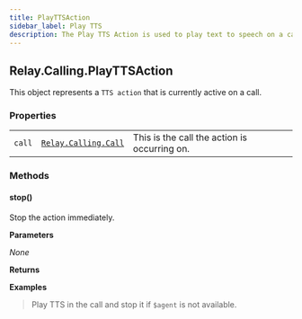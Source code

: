 ```yaml
---
title: PlayTTSAction
sidebar_label: Play TTS
description: The Play TTS Action is used to play text to speech on a call.
---
```


[link]: /sdks/relay-realtime-sdk/v2/language/golang/calling/call

## Relay.Calling.PlayTTSAction

This object represents a `TTS action` that is currently active on a call.

### Properties

|    |   |   |
| -: | - | - |
| `call` | [`Relay.Calling.Call`][link] | This is the call the action is occurring on. |


### Methods

<div class="method-definitions"></div>

#### stop()

Stop the action immediately.


**Parameters**

_None_

**Returns**

**Examples**

> Play TTS in the call and stop it if `$agent` is not available.

```go
```